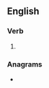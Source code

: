 ==English==

===Verb===
{{head|en|verb form}}

# {{en-third-person singular of|cleanse}}

===Anagrams===
* {{anagrams|en|a=aceelnss|Senecals|caneless|enscales|scalenes}}